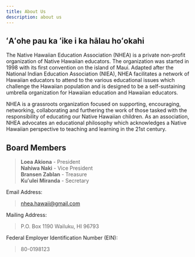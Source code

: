 ```yaml
---
title: About Us
description: about us
---
```



## ʻAʻohe pau ka ʻike i ka hālau hoʻokahi

The Native Hawaiian Education Association (NHEA) is a private non-profit organization of Native Hawaiian educators. The organization was started in 1998 with its first convention on the island of Maui. Adapted after the National Indian Education Association (NIEA), NHEA facilitates a network of Hawaiian educators to attend to the various educational issues which challenge the Hawaiian population and is designed to be a self-sustaining umbrella organization for Hawaiian education and Hawaiian educators.

NHEA is a grassroots organization focused on supporting, encouraging, networking, collaborating and furthering the work of those tasked with the responsibility of educating our Native Hawaiian children. As an association, NHEA advocates an educational philosophy which acknowledges a Native Hawaiian perspective to teaching and learning in the 21st century.

## Board Members

> <strong>Loea Akiona</strong> - President\
> <strong>Nahiwa Naki</strong> - Vice President\
> <strong>Bransen Zablan</strong> - Treasure\
> <strong>Kuʻulei Miranda</strong> - Secretary

Email Address:

> [nhea.hawaii@gmail.com](mailto:nhea.hawaii@gmail.com)

Mailing Address:

> P.O. Box 1190
> Wailuku, HI 96793

Federal Employer Identification Number (EIN):

> 80-0198123
